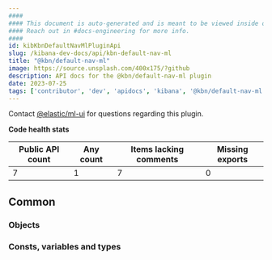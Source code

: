 ```yaml
---
####
#### This document is auto-generated and is meant to be viewed inside our experimental, new docs system.
#### Reach out in #docs-engineering for more info.
####
id: kibKbnDefaultNavMlPluginApi
slug: /kibana-dev-docs/api/kbn-default-nav-ml
title: "@kbn/default-nav-ml"
image: https://source.unsplash.com/400x175/?github
description: API docs for the @kbn/default-nav-ml plugin
date: 2023-07-25
tags: ['contributor', 'dev', 'apidocs', 'kibana', '@kbn/default-nav-ml']
---
```




Contact [@elastic/ml-ui](https://github.com/orgs/elastic/teams/ml-ui) for questions regarding this plugin.

**Code health stats**

| Public API count  | Any count | Items lacking comments | Missing exports |
|-------------------|-----------|------------------------|-----------------|
| 7 | 1 | 7 | 0 |

## Common

### Objects
<DocDefinitionList data={kbnDefaultNavMlObj.common.objects}/>

### Consts, variables and types
<DocDefinitionList data={kbnDefaultNavMlObj.common.misc}/>

